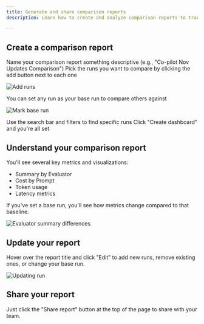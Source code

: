 ```yaml
---
title: Generate and share comparison reports
description: Learn how to create and analyze comparison reports to track improvements, identify trends, and make data-driven decisions across different test runs.

---
```


## Create a comparison report

<Steps>

<Step>
Name your comparison report something descriptive (e.g., "Co-pilot Nov Updates Comparison")
</Step>

<Step>
Pick the runs you want to compare by clicking the add button next to each one

![Add runs](/images/docs/analyze/how-to/comparison-reports/add-runs.png)
</Step>

<Step>
You can set any run as your base run to compare others against

![Mark base run](/images/docs/analyze/how-to/comparison-reports/mark-base.png)
</Step>

<Step>
Use the search bar and filters to find specific runs
</Step>

<Step>
Click "Create dashboard" and you're all set
</Step>

</Steps>

## Understand your comparison report

You'll see several key metrics and visualizations:
- Summary by Evaluator
- Cost by Prompt
- Token usage
- Latency metrics

If you've set a base run, you'll see how metrics change compared to that baseline.

![Evaluator summary differences](/images/docs/analyze/how-to/comparison-reports/eval-summary.png)

## Update your report

Hover over the report title and click "Edit" to add new runs, remove existing ones, or change your base run.

![Updating run](/images/docs/analyze/how-to/comparison-reports/edit-run.png)

## Share your report

Just click the "Share report" button at the top of the page to share with your team.
